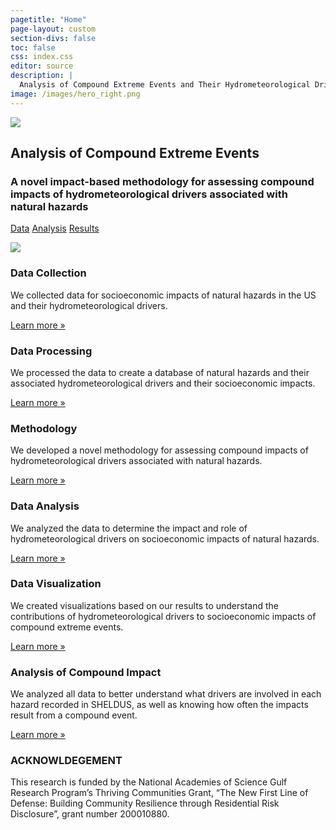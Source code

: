```yaml
---
pagetitle: "Home"
page-layout: custom
section-divs: false
toc: false
css: index.css
editor: source
description: | 
  Analysis of Compound Extreme Events and Their Hydrometeorological Drivers.
image: /images/hero_right.png
---
```


::: {.hero-banner}

::: {.hero-image .hero-image-left}
![](images/hero_left.png){fig-alt="Stack of three printed articles with text, code, and graphics."}
:::

::: {.content-block}

# Analysis of Compound Extreme Events

### A novel impact-based methodology for assessing compound impacts of hydrometeorological drivers associated with natural hazards 


::: {.hero-buttons}
[Data](docs/data/index.qmd){.btn-action-primary .btn-action .btn .btn-success .btn-lg role="button"}
[Analysis](docs/analysis/index.qmd){#btn-action-primary .btn-action .btn .btn-info .btn-lg role="button"}
[Results](docs/results/index.qmd){#btn-action-primary .btn-action .btn .btn-success .btn-lg role="button"}
::: 

:::

::: {.hero-image .hero-image-right}
![](images/hero_right.png){fig-alt="Stack of three printed articles with text, code, and graphics."}
:::

:::






::: {.content-block}
::: {.features}

::: {.feature}
### Data Collection
We collected data for socioeconomic impacts of natural hazards in the US and their hydrometeorological drivers.

::: {.learn-more}
[Learn more »](data-processing.qmd)
:::
:::

::: {.feature}
### Data Processing
We processed the data to create a database of natural hazards and their associated hydrometeorological drivers and their socioeconomic impacts.

::: {.learn-more}
[Learn more »](data-processing.qmd)
:::
:::

::: {.feature}
### Methodology 
We developed a novel methodology for assessing compound impacts of hydrometeorological drivers associated with natural hazards.

::: {.learn-more}
[Learn more »](analysis.qmd)
:::
:::

::: {.feature}
### Data Analysis
We analyzed the data to determine the impact and role of hydrometeorological drivers on socioeconomic impacts of natural hazards. 

::: {.learn-more}
[Learn more »](analysis.qmd)
:::
:::

::: {.feature}
### Data Visualization
We created visualizations based on our results to understand the contributions of hydrometeorological drivers to socioeconomic impacts of compound extreme events.

::: {.learn-more}
[Learn more »](docs/results/index.qmd)
:::
:::

::: {.feature}
### Analysis of Compound Impact
We analyzed all data to better understand what drivers are involved in each hazard recorded in SHELDUS, as well as knowing how often the impacts result from a compound event.

::: {.learn-more}
[Learn more »](docs/results/index.qmd)
:::
:::

:::
:::



::: {.get-started .alt-background}
::: {.content-block}

### ACKNOWLDEGEMENT ​

This research is funded by the National Academies of Science Gulf Research Program’s Thriving Communities  Grant, “The New First Line of Defense: Building  Community Resilience through Residential Risk Disclosure”, grant number 200010880.

:::
:::


